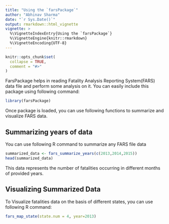 ```yaml
---
title: "Using the `farsPackage`"
author: "Abhinav Sharma"
date: "`r Sys.Date()`"
output: rmarkdown::html_vignette
vignette: >
  %\VignetteIndexEntry{Using the `farsPackage`}
  %\VignetteEngine{knitr::rmarkdown}
  %\VignetteEncoding{UTF-8}
---
```


```r
knitr::opts_chunk$set(
  collapse = TRUE,
  comment = "#>"
)
```

FarsPackage helps in reading Fatality Analysis Reporting System(FARS) data file and perform some analysis on it. 
You can easily include this package using following command:
```r
library(farsPackage)
```

Once package is loaded, you can use following functions to summarize and visualize FARS data.

## Summarizing years of data

You can use following R command to summarize any FARS file data

```r
summarized_data <- fars_summarize_years(c(2013,2014,2015))
head(summarized_data)
```
This data represents the number of fatalities occurring in different months of provided years.

## Visualizing Summarized Data

To Visualize fatalities data on the basis of different states, you can use following R command:

```r
fars_map_state(state.num = 4, year=2013)
````
